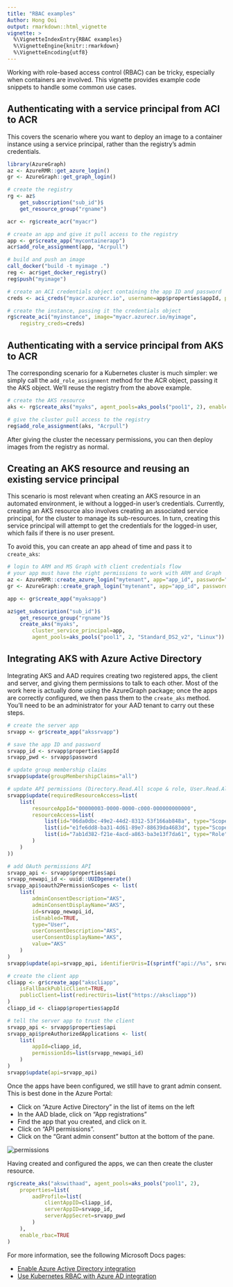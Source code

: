 ---
title: "RBAC examples"
Author: Hong Ooi
output: rmarkdown::html_vignette
vignette: >
  %\VignetteIndexEntry{RBAC examples}
  %\VignetteEngine{knitr::rmarkdown}
  %\VignetteEncoding{utf8}
---

Working with role-based access control (RBAC) can be tricky, especially when containers are involved. This vignette provides example code snippets to handle some common use cases.

## Authenticating with a service principal from ACI to ACR

This covers the scenario where you want to deploy an image to a container instance using a service principal, rather than the registry's admin credentials.

```r
library(AzureGraph)
az <- AzureRMR::get_azure_login()
gr <- AzureGraph::get_graph_login()

# create the registry
rg <- az$
    get_subscription("sub_id")$
    get_resource_group("rgname")

acr <- rg$create_acr("myacr")

# create an app and give it pull access to the registry
app <- gr$create_app("mycontainerapp")
acr$add_role_assignment(app, "Acrpull")

# build and push an image
call_docker("build -t myimage .")
reg <- acr$get_docker_registry()
reg$push("myimage")

# create an ACI credentials object containing the app ID and password
creds <- aci_creds("myacr.azurecr.io", username=app$properties$appId, password=app$password)

# create the instance, passing it the credentials object
rg$create_aci("myinstance", image="myacr.azurecr.io/myimage",
    registry_creds=creds)
```

## Authenticating with a service principal from AKS to ACR

The corresponding scenario for a Kubernetes cluster is much simpler: we simply call the `add_role_assignment` method for the ACR object, passing it the AKS object. We'll reuse the registry from the above example.

```r
# create the AKS resource
aks <- rg$create_aks("myaks", agent_pools=aks_pools("pool1", 2), enable_rbac=TRUE)

# give the cluster pull access to the registry
reg$add_role_assignment(aks, "Acrpull")
```

After giving the cluster the necessary permissions, you can then deploy images from the registry as normal.

## Creating an AKS resource and reusing an existing service principal

This scenario is most relevant when creating an AKS resource in an automated environment, ie without a logged-in user's credentials. Currently, creating an AKS resource also involves creating an associated service principal, for the cluster to manage its sub-resources. In turn, creating this service principal will attempt to get the credentials for the logged-in user, which fails if there is no user present.

To avoid this, you can create an app ahead of time and pass it to `create_aks`:

```r
# login to ARM and MS Graph with client credentials flow
# your app must have the right permissions to work with ARM and Graph
az <- AzureRMR::create_azure_login("mytenant", app="app_id", password="clientsecret")
gr <- AzureGraph::create_graph_login("mytenant", app="app_id", password="clientsecret")

app <- gr$create_app("myaksapp")

az$get_subscription("sub_id")$
    get_resource_group("rgname")$
    create_aks("myaks",
        cluster_service_principal=app,
        agent_pools=aks_pools("pool1", 2, "Standard_DS2_v2", "Linux"))
```

## Integrating AKS with Azure Active Directory

Integrating AKS and AAD requires creating two registered apps, the client and server, and giving them permissions to talk to each other. Most of the work here is actually done using the AzureGraph package; once the apps are correctly configured, we then pass them to the `create_aks` method. You'll need to be an administrator for your AAD tenant to carry out these steps.

```r
# create the server app
srvapp <- gr$create_app("akssrvapp")

# save the app ID and password
srvapp_id <- srvapp$properties$appId
srvapp_pwd <- srvapp$password

# update group membership claims
srvapp$update(groupMembershipClaims="all")

# update API permissions (Directory.Read.All scope & role, User.Read.All scope)
srvapp$update(requiredResourceAccess=list(
    list(
        resourceAppId="00000003-0000-0000-c000-000000000000",
        resourceAccess=list(
            list(id="06da0dbc-49e2-44d2-8312-53f166ab848a", type="Scope"),
            list(id="e1fe6dd8-ba31-4d61-89e7-88639da4683d", type="Scope"),
            list(id="7ab1d382-f21e-4acd-a863-ba3e13f7da61", type="Role")
        )
    )
))

# add OAuth permissions API
srvapp_api <- srvapp$properties$api
srvapp_newapi_id <- uuid::UUIDgenerate()
srvapp_api$oauth2PermissionScopes <- list(
    list(
        adminConsentDescription="AKS",
        adminConsentDisplayName="AKS",
        id=srvapp_newapi_id,
        isEnabled=TRUE,
        type="User",
        userConsentDescription="AKS",
        userConsentDisplayName="AKS",
        value="AKS"
    )
)
srvapp$update(api=srvapp_api, identifierUris=I(sprintf("api://%s", srvapp_id)))

# create the client app
cliapp <- gr$create_app("akscliapp",
    isFallbackPublicClient=TRUE,
    publicClient=list(redirectUris=list("https://akscliapp"))
)
cliapp_id <- cliapp$properties$appId

# tell the server app to trust the client
srvapp_api <- srvapp$properties$api
srvapp_api$preAuthorizedApplications <- list(
    list(
        appId=cliapp_id,
        permissionIds=list(srvapp_newapi_id)
    )
)
srvapp$update(api=srvapp_api)
```

Once the apps have been configured, we still have to grant admin consent. This is best done in the Azure Portal:

- Click on "Azure Active Directory" in the list of items on the left
- In the AAD blade, click on "App registrations"
- Find the app that you created, and click on it.
- Click on "API permissions".
- Click on the "Grant admin consent" button at the bottom of the pane.

![](perms2.png "permissions")

Having created and configured the apps, we can then create the cluster resource.

```r
rg$create_aks("akswithaad", agent_pools=aks_pools("pool1", 2),
    properties=list(
        aadProfile=list(
            clientAppID=cliapp_id,
            serverAppID=srvapp_id,
            serverAppSecret=srvapp_pwd
        )
    ),
    enable_rbac=TRUE
)
```

For more information, see the following Microsoft Docs pages:

- [Enable Azure Active Directory integration](https://learn.microsoft.com/en-us/azure/aks/azure-ad-integration)
- [Use Kubernetes RBAC with Azure AD integration](https://learn.microsoft.com/en-us/azure/aks/azure-ad-rbac)
